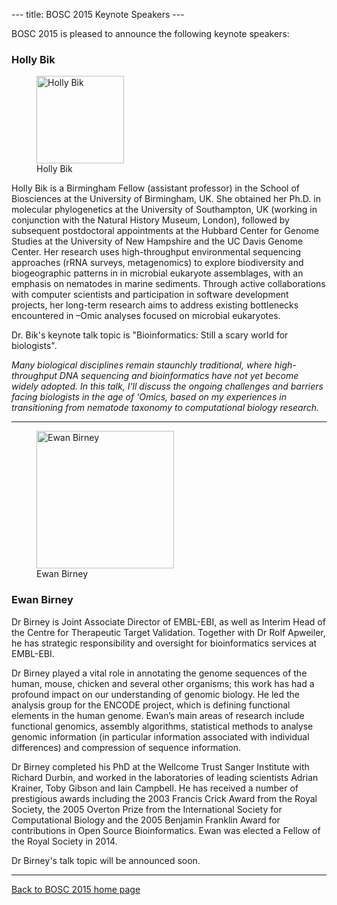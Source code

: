 ---
title: BOSC 2015 Keynote Speakers
---

BOSC 2015 is pleased to announce the following keynote speakers:

=== Holly Bik ===

[[Image:HollyBik.png|140px|left|Holly Bik]]

Holly Bik is a Birmingham Fellow (assistant professor) in the School of Biosciences at the University of Birmingham, UK. She obtained her Ph.D. in molecular phylogenetics at the University of Southampton, UK (working in conjunction with the Natural History Museum, London), followed by subsequent postdoctoral appointments at the Hubbard Center for Genome Studies at the University of New Hampshire and the UC Davis Genome Center. Her research uses high-throughput environmental sequencing approaches (rRNA surveys, metagenomics) to explore biodiversity and biogeographic patterns in in microbial eukaryote assemblages, with an emphasis on nematodes in marine sediments. Through active collaborations with computer scientists and participation in software development projects, her long-term research aims to address existing bottlenecks encountered in –Omic analyses focused on microbial eukaryotes.

Dr. Bik's keynote talk topic is "Bioinformatics: Still a scary world for biologists".

''Many biological disciplines remain staunchly traditional, where high-throughput DNA sequencing and bioinformatics have not yet become widely adopted. In this talk, I'll discuss the ongoing challenges and barriers facing biologists in the age of 'Omics, based on my experiences in transitioning from nematode taxonomy to computational biology research.''

----

[[Image:EwanBirney.png|220px|right|Ewan Birney]]

=== Ewan Birney ===

Dr Birney is Joint Associate Director of EMBL-EBI, as well as Interim Head of the Centre for Therapeutic Target Validation. Together with Dr Rolf Apweiler, he has strategic responsibility and oversight for bioinformatics services at EMBL-EBI.

Dr Birney played a vital role in annotating the genome sequences of the human, mouse, chicken and several other organisms; this work has had a profound impact on our understanding of genomic biology. He led the analysis group for the ENCODE project, which is defining functional elements in the human genome. Ewan’s main areas of research include functional genomics, assembly algorithms, statistical methods to analyse genomic information (in particular information associated with individual differences) and compression of sequence information.

Dr Birney completed his PhD at the Wellcome Trust Sanger Institute with Richard Durbin, and worked in the laboratories of leading scientists Adrian Krainer, Toby Gibson and Iain Campbell. He has received a number of prestigious awards including the 2003 Francis Crick Award from the Royal Society, the 2005 Overton Prize from the International Society for Computational Biology and the 2005 Benjamin Franklin Award for contributions in Open Source Bioinformatics. Ewan was elected a Fellow of the Royal Society in 2014.

Dr Birney's talk topic will be announced soon.

----
[[BOSC_2015|Back to BOSC 2015 home page]]